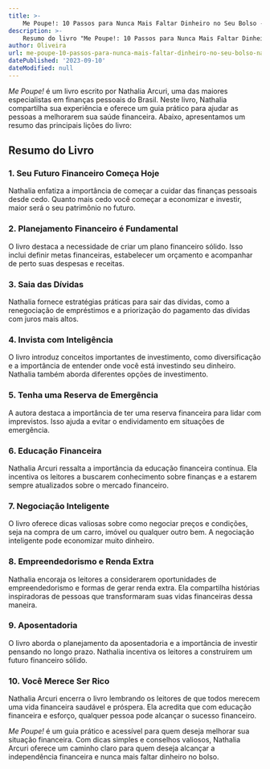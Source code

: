 ```yaml
---
title: >-
    Me Poupe!: 10 Passos para Nunca Mais Faltar Dinheiro no Seu Bolso - Nathalia Arcuri
description: >-
    Resumo do livro "Me Poupe!: 10 Passos para Nunca Mais Faltar Dinheiro no Seu Bolso" de Nathalia Arcuri, um guia prático de finanças pessoais.
author: Oliveira
url: me-poupe-10-passos-para-nunca-mais-faltar-dinheiro-no-seu-bolso-nathalia-arcuri
datePublished: '2023-09-10'
dateModified: null
---
```


*Me Poupe!* é um livro escrito por Nathalia Arcuri, uma das maiores especialistas em finanças pessoais do Brasil. Neste livro, Nathalia compartilha sua experiência e oferece um guia prático para ajudar as pessoas a melhorarem sua saúde financeira. Abaixo, apresentamos um resumo das principais lições do livro:

## Resumo do Livro

### 1. Seu Futuro Financeiro Começa Hoje

Nathalia enfatiza a importância de começar a cuidar das finanças pessoais desde cedo. Quanto mais cedo você começar a economizar e investir, maior será o seu patrimônio no futuro.

### 2. Planejamento Financeiro é Fundamental

O livro destaca a necessidade de criar um plano financeiro sólido. Isso inclui definir metas financeiras, estabelecer um orçamento e acompanhar de perto suas despesas e receitas.

### 3. Saia das Dívidas

Nathalia fornece estratégias práticas para sair das dívidas, como a renegociação de empréstimos e a priorização do pagamento das dívidas com juros mais altos.

### 4. Invista com Inteligência

O livro introduz conceitos importantes de investimento, como diversificação e a importância de entender onde você está investindo seu dinheiro. Nathalia também aborda diferentes opções de investimento.

### 5. Tenha uma Reserva de Emergência

A autora destaca a importância de ter uma reserva financeira para lidar com imprevistos. Isso ajuda a evitar o endividamento em situações de emergência.

### 6. Educação Financeira

Nathalia Arcuri ressalta a importância da educação financeira contínua. Ela incentiva os leitores a buscarem conhecimento sobre finanças e a estarem sempre atualizados sobre o mercado financeiro.

### 7. Negociação Inteligente

O livro oferece dicas valiosas sobre como negociar preços e condições, seja na compra de um carro, imóvel ou qualquer outro bem. A negociação inteligente pode economizar muito dinheiro.

### 8. Empreendedorismo e Renda Extra

Nathalia encoraja os leitores a considerarem oportunidades de empreendedorismo e formas de gerar renda extra. Ela compartilha histórias inspiradoras de pessoas que transformaram suas vidas financeiras dessa maneira.

### 9. Aposentadoria

O livro aborda o planejamento da aposentadoria e a importância de investir pensando no longo prazo. Nathalia incentiva os leitores a construírem um futuro financeiro sólido.

### 10. Você Merece Ser Rico

Nathalia Arcuri encerra o livro lembrando os leitores de que todos merecem uma vida financeira saudável e próspera. Ela acredita que com educação financeira e esforço, qualquer pessoa pode alcançar o sucesso financeiro.

*Me Poupe!* é um guia prático e acessível para quem deseja melhorar sua situação financeira. Com dicas simples e conselhos valiosos, Nathalia Arcuri oferece um caminho claro para quem deseja alcançar a independência financeira e nunca mais faltar dinheiro no bolso.

